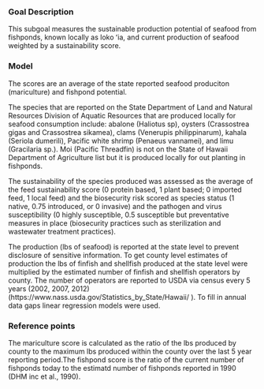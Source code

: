 ### Goal Description

This subgoal measures the sustainable production potential of seafood from fishponds, known locally as loko ʻia, and current production of seafood weighted by a sustainability score.

### Model
The scores are an average of the state reported seafood produciton (mariculture) and fishpond potential.

The species that are reported on the State Department of Land and Natural Resources Division of Aquatic Resources that are produced locally for seafood consumption include: abalone (Haliotus sp), oysters (Crassostrea gigas and Crassostrea sikamea), clams (Venerupis philippinarum), kahala (Seriola dumerili), Pacific white shrimp (Penaeus vannamei), and limu (Gracilaria sp.). Moi (Pacific Threadfin) is not on the State of Hawaii Department of Agriculture list but it is produced locally for out planting in fishponds.  

The sustainability of the species produced was assessed as the average of the feed sustainability score (0 protein based, 1 plant based; 0 imported feed, 1 local feed) and the biosecurity risk scored as species status (1 native, 0.75 introduced, or 0 invasive) and the pathogen and virus susceptibility (0 highly susceptible, 0.5 susceptible but preventative measures in place (biosecurity practices such as sterilization and wastewater treatment practices). 

The production (lbs of seafood) is reported at the state level to prevent disclosure of sensitive information. To get county level estimates of production the lbs of finfish and shellfish produced at the state level were multiplied by the estimated number of finfish and shellfish operators by county. The number of operators are reported to USDA via census every 5 years (2002, 2007, 2012) (https://www.nass.usda.gov/Statistics_by_State/Hawaii/ ). To fill in annual data gaps linear regression models were used. 



### Reference points 

The mariculture score is calculated as the ratio of the lbs produced by county to the maximum lbs produced within the county over the last 5 year reporting period.The fishpond score is the ratio of the current number of fishponds today to the estimatd number of fishponds reported in 1990 (DHM inc et al., 1990).

